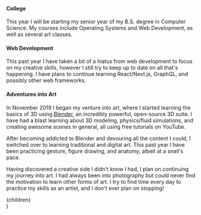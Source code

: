 
#### College

This year I will be starting my senior year of my B.S. degree in Computer Science. My courses include Operating Systems and Web Development, as well as several art classes.

#### Web Development

This past year I have taken a bit of a hiatus from web development to focus on my creative skills, however I still try to keep up to date on all that's happening. I have plans to continue learning React/Next.js, GraphQL, and possibly other web frameworks.

#### Adventures into Art

In November 2019 I began my venture into art, where I started learning the basics of 3D using [Blender](https://blender.org), an incredibly powerful, open-source 3D suite. I have had a blast learning about 3D modeling, physics/fluid simulations, and creating awesome scenes in general, all using free tutorials on YouTube.

After becoming addicted to Blender and devouring all the content I could, I switched over to learning traditional and digital art. This past year I have been practicing gesture, figure drawing, and anatomy, albeit at a snail's pace.

Having discovered a creative side I didn't know I had, I plan on continuing my journey into art. I had always been into photography but could never find the motivation to learn other forms of art. I try to find time every day to practice my skills as an artist, and I don't ever plan on stopping!

  <Layout title="Now">
    <div className="prose dark:prose-dark">{children}</div>
  </Layout>
)
